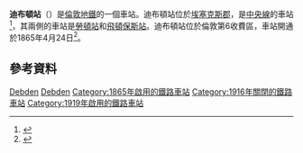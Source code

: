 {{expand|time=2016-02-28T07:25:12+00:00}}
{{TfL Translations}}
{{Infobox London station
| symbol        = underground
| name          = 迪布頓<br />Debden     
| alt_name      = 
| manager       = [[倫敦地鐵|倫敦地鐵]]   
| manager1      =
| manager2      = 
| owner         =
| owner1        =
| owner2        =
| locale        = [[勞頓_(英國)|勞頓]]
| borough       = [[埃塞克斯郡|埃塞克斯郡]]{{link-en|埃平森林區|Epping Forest District}} 
| platforms     = 2
| fare_zone     = 6
| fare_zone_1   = 
| railcode      =
| railcode2     =
| tubecode      =
| image_name    = Debden Tube Station.jpg 
| image_alt     =
| caption       = 車站入口
| latitude      = 51.64527
| longitude     = 0.08388
| map_type      = Essex
| label_position   = top
| original         = [[大東方鐵路|大東方鐵路]]
| pregroup         = 大東方鐵路
| postgroup        = [[倫敦及東北鐵路|倫敦及東北鐵路]]
<!--
| tubeexits03   =
| tubeexits04   =
| tubeexits05   =
| tubeexits06   = 1.529
| tubeexits07   = {{increase}} 1.776
| tubeexits08   = {{decrease}} 1.760
| tubeexits09   = {{increase}} 1.896-->
| access        = yes
| access_note   = （只限東行）<ref>{{citation step free tube map}}</ref>
}}
'''迪布頓站'''（{{lang-en|Debden tube station}}）是[[倫敦地鐵|倫敦地鐵]]的一個車站。迪布頓站位於[[埃塞克斯郡|埃塞克斯郡]]{{link-en|埃平森林區|Epping Forest District}}，是[[中央線_(倫敦地鐵)|中央線]]的車站<ref>{{cite web |url=http://www.ncp.co.uk/car-park?cpid=800472&name=DebdenStation |title=存档副本 |accessdate=2013-03-20 |deadurl=yes |archiveurl=https://archive.is/20130505034324/http://www.ncp.co.uk/car-park?cpid=800472&name=DebdenStation |archivedate=2013-05-05 }}</ref>，其兩側的車站是[[勞頓站|勞頓站]]和[[飛頓保斯站|飛頓保斯站]]。迪布頓站位於倫敦第6收費區，車站開通於1865年4月24日<ref name=Butt>{{cite book |last=Butt |first=R.V.J. |title=The Directory of Railway Stations |year=1995 |publisher=Patrick Stephens Ltd |location=Yeovil |isbn=1-85260-508-1 |id=R508 |page=60 |ref=harv }}</ref>。 
{{commons category|Debden tube station}}
==參考資料==
{{reflist}}

{{倫敦地鐵中央線}}

[[Category:中央線車站_(倫敦地鐵)|Debden]]
[[Category:埃塞克斯郡鐵路車站|Debden]]
[[Category:1865年啟用的鐵路車站|Category:1865年啟用的鐵路車站]]
[[Category:1916年關閉的鐵路車站|Category:1916年關閉的鐵路車站]]
[[Category:1919年啟用的鐵路車站|Category:1919年啟用的鐵路車站]]
